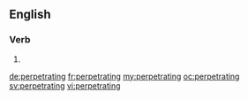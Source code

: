 ==English==

===Verb===
{{head|en|present participle}}

# {{present participle of|perpetrate|lang=en}}

[[de:perpetrating]]
[[fr:perpetrating]]
[[my:perpetrating]]
[[oc:perpetrating]]
[[sv:perpetrating]]
[[vi:perpetrating]]